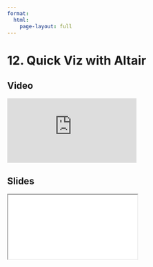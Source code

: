 ```yaml
---
format:
  html:
    page-layout: full
---
```


# 12. Quick Viz with Altair

::: {.panel-tabset .nav-pills}

## Video

<iframe
    class="video"
    src="https://www.youtube.com/embed/W88f5DAl9hk?start=1946&end=2265&rel=0" 
    title="Module 1 Video - Quick Viz with Altair"
    frameborder="0"
    allow="accelerometer; autoplay; clipboard-write; encrypted-media; gyroscope; picture-in-picture"
    allowfullscreen
></iframe>

## Slides

<iframe
    class="slide-deck"
    src="slides/module1_31.html"
></iframe>

:::
